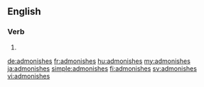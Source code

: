 ==English==

===Verb===
{{head|en|verb form}}

# {{en-third-person singular of|admonish}}

[[de:admonishes]]
[[fr:admonishes]]
[[hu:admonishes]]
[[my:admonishes]]
[[ja:admonishes]]
[[simple:admonishes]]
[[fi:admonishes]]
[[sv:admonishes]]
[[vi:admonishes]]